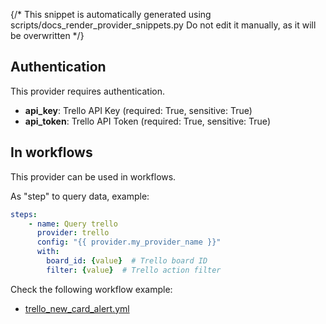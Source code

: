 {/* This snippet is automatically generated using scripts/docs_render_provider_snippets.py 
Do not edit it manually, as it will be overwritten */}

## Authentication
This provider requires authentication.
- **api_key**: Trello API Key (required: True, sensitive: True)
- **api_token**: Trello API Token (required: True, sensitive: True)


## In workflows

This provider can be used in workflows.


As "step" to query data, example:
```yaml
steps:
    - name: Query trello
      provider: trello
      config: "{{ provider.my_provider_name }}"
      with:
        board_id: {value}  # Trello board ID
        filter: {value}  # Trello action filter
```





Check the following workflow example:
- [trello_new_card_alert.yml](https://github.com/keephq/keep/blob/main/examples/workflows/trello_new_card_alert.yml)
